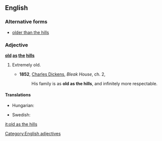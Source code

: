 ==English==

===Alternative forms===
* [[older than the hills]]

===Adjective===
'''[[old]] [[as]] [[the]] [[hills]]'''

# {{simile}} Extremely old.
#*'''1852''', [[w:Charles_Dickens|Charles Dickens]], ''Bleak House'', ch. 2,
#*:His family is as '''old as the hills''', and infinitely more respectable.

====Translations====
{{trans-top|extremely old}}
* Hungarian: {{t-|hu|vén, mint az országút}}
{{trans-mid}}
* Swedish: {{t|sv|gammal som gatan}}
{{trans-bottom}}

[[Category:English adjectives]]

[[it:old as the hills]]